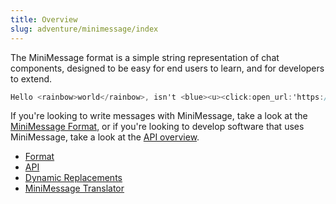```yaml
---
title: Overview
slug: adventure/minimessage/index
---
```


The MiniMessage format is a simple string representation of chat components, designed to be easy for end users to learn, and for developers to extend.

```mm
Hello <rainbow>world</rainbow>, isn't <blue><u><click:open_url:'https://docs.advntr.dev/minimessage'>MiniMessage</click></u></blue> fun?
```

If you're looking to write messages with MiniMessage, take a look at the [MiniMessage Format](/adventure/minimessage/format), or if you're looking to develop software that uses MiniMessage, take a look at the [API overview](/adventure/minimessage/api).

- [Format](/adventure/minimessage/format)
- [API](/adventure/minimessage/api)
- [Dynamic Replacements](/adventure/minimessage/dynamic-replacements)
- [MiniMessage Translator](/adventure/minimessage/translator)
